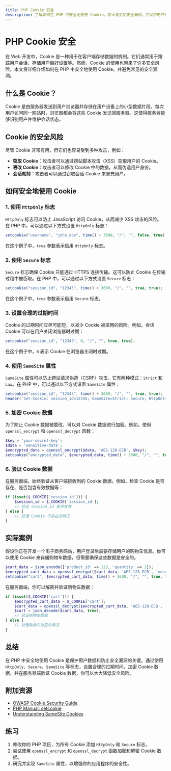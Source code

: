 ```yaml
---
title: PHP Cookie 安全
description: 了解如何在 PHP 中安全地使用 Cookie，防止常见的安全漏洞，并保护用户数据。
---
```


# PHP Cookie 安全

在 Web 开发中，Cookie 是一种用于在客户端存储数据的机制。它们通常用于跟踪用户会话、存储用户偏好设置等。然而，Cookie 的使用也带来了许多安全风险。本文将详细介绍如何在 PHP 中安全地使用 Cookie，并避免常见的安全漏洞。

## 什么是 Cookie？

Cookie 是由服务器发送到用户浏览器并存储在用户设备上的小型数据片段。每次用户访问同一网站时，浏览器都会将这些 Cookie 发送回服务器。这使得服务器能够识别用户并维护会话状态。

## Cookie 的安全风险

尽管 Cookie 非常有用，但它们也容易受到多种攻击，例如：

- **窃取 Cookie**：攻击者可以通过跨站脚本攻击（XSS）窃取用户的 Cookie。
- **篡改 Cookie**：攻击者可以修改 Cookie 中的数据，从而伪造用户身份。
- **会话劫持**：攻击者可以通过窃取会话 Cookie 来冒充用户。

## 如何安全地使用 Cookie

### 1. 使用 `HttpOnly` 标志

`HttpOnly` 标志可以防止 JavaScript 访问 Cookie，从而减少 XSS 攻击的风险。在 PHP 中，可以通过以下方式设置 `HttpOnly` 标志：

```php
setcookie("username", "john_doe", time() + 3600, "/", "", false, true);
```

在这个例子中，`true` 参数表示启用 `HttpOnly` 标志。

### 2. 使用 `Secure` 标志

`Secure` 标志确保 Cookie 只能通过 HTTPS 连接传输。这可以防止 Cookie 在传输过程中被窃取。在 PHP 中，可以通过以下方式设置 `Secure` 标志：

```php
setcookie("session_id", "12345", time() + 3600, "/", "", true, true);
```

在这个例子中，`true` 参数表示启用 `Secure` 标志。

### 3. 设置合理的过期时间

Cookie 的过期时间应尽可能短，以减少 Cookie 被滥用的风险。例如，会话 Cookie 可以在用户关闭浏览器时过期：

```php
setcookie("session_id", "12345", 0, "/", "", true, true);
```

在这个例子中，`0` 表示 Cookie 在浏览器关闭时过期。

### 4. 使用 `SameSite` 属性

`SameSite` 属性可以防止跨站请求伪造（CSRF）攻击。它有两种模式：`Strict` 和 `Lax`。在 PHP 中，可以通过以下方式设置 `SameSite` 属性：

```php
setcookie("session_id", "12345", time() + 3600, "/", "", true, true);
header('Set-Cookie: session_id=12345; SameSite=Strict; Secure; HttpOnly');
```

### 5. 加密 Cookie 数据

为了防止 Cookie 数据被篡改，可以对 Cookie 数据进行加密。例如，使用 `openssl_encrypt` 和 `openssl_decrypt` 函数：

```php
$key = 'your-secret-key';
$data = 'sensitive-data';
$encrypted_data = openssl_encrypt($data, 'AES-128-ECB', $key);
setcookie("encrypted_data", $encrypted_data, time() + 3600, "/", "", true, true);
```

### 6. 验证 Cookie 数据

在服务器端，始终验证从客户端接收到的 Cookie 数据。例如，检查 Cookie 是否存在、是否包含有效数据等：

```php
if (isset($_COOKIE['session_id'])) {
    $session_id = $_COOKIE['session_id'];
    // 验证 session_id 是否有效
} else {
    // 处理 Cookie 不存在的情况
}
```

## 实际案例

假设你正在开发一个电子商务网站，用户登录后需要存储用户的购物车信息。你可以使用 Cookie 来存储购物车数据，但需要确保这些数据是安全的。

```php
$cart_data = json_encode(['product_id' => 123, 'quantity' => 2]);
$encrypted_cart_data = openssl_encrypt($cart_data, 'AES-128-ECB', 'your-secret-key');
setcookie("cart", $encrypted_cart_data, time() + 3600, "/", "", true, true);
```

在服务器端，你可以解密并验证购物车数据：

```php
if (isset($_COOKIE['cart'])) {
    $encrypted_cart_data = $_COOKIE['cart'];
    $cart_data = openssl_decrypt($encrypted_cart_data, 'AES-128-ECB', 'your-secret-key');
    $cart = json_decode($cart_data, true);
    // 验证购物车数据
} else {
    // 处理购物车为空的情况
}
```

## 总结

在 PHP 中安全地使用 Cookie 是保护用户数据和防止安全漏洞的关键。通过使用 `HttpOnly`、`Secure`、`SameSite` 等标志，设置合理的过期时间，加密 Cookie 数据，并在服务器端验证 Cookie 数据，你可以大大降低安全风险。

## 附加资源

- [OWASP Cookie Security Guide](https://owasp.org/www-community/HttpOnly)
- [PHP Manual: setcookie](https://www.php.net/manual/en/function.setcookie.php)
- [Understanding SameSite Cookies](https://web.dev/samesite-cookies-explained/)

## 练习

1. 修改你的 PHP 项目，为所有 Cookie 添加 `HttpOnly` 和 `Secure` 标志。
2. 尝试使用 `openssl_encrypt` 和 `openssl_decrypt` 函数加密和解密 Cookie 数据。
3. 研究并实现 `SameSite` 属性，以增强你的应用程序的安全性。